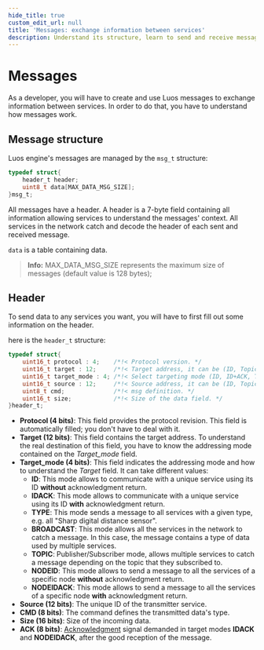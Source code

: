 ```yaml
---
hide_title: true
custom_edit_url: null
title: 'Messages: exchange information between services'
description: Understand its structure, learn to send and receive messages, commands, the object dictionary and advanced messages.
---
```



# Messages

As a developer, you will have to create and use Luos messages to exchange information between <Tooltip def={customFields.service_def}>services</Tooltip>. In order to do that, you have to understand how messages work.

## Message structure

Luos engine's messages are managed by the `msg_t` structure:

```c
typedef struct{
    header_t header;
    uint8_t data[MAX_DATA_MSG_SIZE];
}msg_t;
```

All messages have a header. A header is a 7-byte field containing all information allowing services to understand the messages' context. All services in the network catch and decode the header of each sent and received message.

`data` is a table containing data.

> **Info:** MAX_DATA_MSG_SIZE represents the maximum size of messages (default value is 128 bytes);

## Header

To send data to any services you want, you will have to first fill out some information on the header.

here is the `header_t` structure:

```c
typedef struct{
    uint16_t protocol : 4;    /*!< Protocol version. */
    uint16_t target : 12;     /*!< Target address, it can be (ID, Topic,Broadcast, Type). */
    uint16_t target_mode : 4; /*!< Select targeting mode (ID, ID+ACK, Topic, Broadcast, Type). */
    uint16_t source : 12;     /*!< Source address, it can be (ID, Topic, Broadcast, Type). */
    uint8_t cmd;              /*!< msg definition. */
    uint16_t size;            /*!< Size of the data field. */
}header_t;
```

- **Protocol (4 bits)**: This field provides the protocol revision. This field is automatically filled; you don't have to deal with it.
- **Target (12 bits)**: This field contains the target address. To understand the real destination of this field, you have to know the addressing mode contained on the _Target_mode_ field.
- **Target_mode (4 bits)**: This field indicates the addressing mode and how to understand the _Target_ field. It can take different values:
  - **ID**: This mode allows to communicate with a unique service using its ID **without** acknowledgment return.
  - **IDACK**: This mode allows to communicate with a unique service using its ID **with** acknowledgment return.
  - **TYPE**: This mode sends a message to all services with a given type, e.g. all "Sharp digital distance sensor".
  - **BROADCAST**: This mode allows all the services in the network to catch a message. In this case, the message contains a type of data used by multiple services.
  - **TOPIC**: Publisher/Subscriber mode, allows multiple services to catch a message depending on the topic that they subscribed to.
  - **NODEID**: This mode allows to send a message to all the services of a specific node **without** acknowledgment return.
  - **NODEIDACK**: This mode allows to send a message to all the services of a specific node **with** acknowledgment return.
- **Source (12 bits)**: The unique ID of the transmitter service.
- **CMD (8 bits)**: The command defines the transmitted data's type.
- **Size (16 bits)**: Size of the incoming data.
- **ACK (8 bits)**: [Acknowledgment](../../tools/monitoring.mdx) signal demanded in target modes **IDACK** and **NODEIDACK**, after the good reception of the message.
